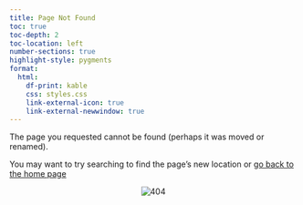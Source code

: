 ```yaml
---
title: Page Not Found
toc: true
toc-depth: 2
toc-location: left
number-sections: true
highlight-style: pygments
format:
  html:
    df-print: kable
    css: styles.css
    link-external-icon: true
    link-external-newwindow: true  
---
```


The page you requested cannot be found (perhaps it was moved or renamed).

You may want to try searching to find the page's new location or [go back to the home page](https://marce10.github.io/PR_BIR_2024/)


<center><img src="images/404.png" alt="404"/></center>
